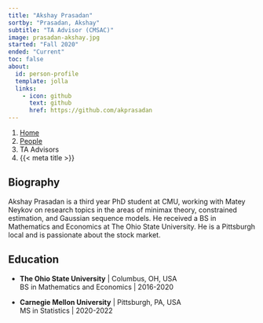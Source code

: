 ```yaml
---
title: "Akshay Prasadan"
sortby: "Prasadan, Akshay"
subtitle: "TA Advisor (CMSAC)"
image: prasadan-akshay.jpg
started: "Fall 2020"
ended: "Current"
toc: false
about:
  id: person-profile
  template: jolla
  links:
    - icon: github
      text: github
      href: https://github.com/akprasadan
---
```


```{=html}
<nav aria-label="breadcrumb">
  <ol class="breadcrumb">
    <li class="breadcrumb-item"><a href="../../index.html">Home</a></li>
    <li class="breadcrumb-item"><a href="../../people.html">People</a></li>
    <li class="breadcrumb-item active">TA Advisors</li>
    <li class="breadcrumb-item active" aria-current="page">{{< meta title >}}</li>
  </ol>
</nav>
```

:::{#person-profile}
:::

## Biography

Akshay Prasadan is a third year PhD student at CMU, working with Matey Neykov on
research topics in the areas of minimax theory, constrained estimation, and
Gaussian sequence models. He received a BS in Mathematics and Economics at The
Ohio State University. He is a Pittsburgh local and is passionate about the
stock market.

## Education

- **The Ohio State University** | Columbus, OH, USA</br>
  BS in Mathematics and Economics | 2016-2020
  
- **Carnegie Mellon University** | Pittsburgh, PA, USA</br>
  MS in Statistics | 2020-2022
